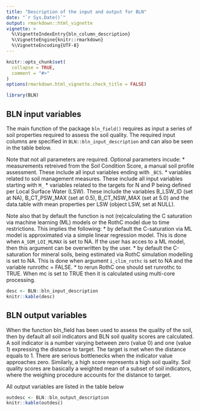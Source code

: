 ```yaml
---
title: "Description of the input and output for BLN"
date: "`r Sys.Date()`"
output: rmarkdown::html_vignette
vignette: >
  %\VignetteIndexEntry{bln_column_description}
  %\VignetteEngine{knitr::rmarkdown}
  %\VignetteEncoding{UTF-8}
---
```


```r
knitr::opts_chunk$set(
  collapse = TRUE,
  comment = "#>"
)
options(rmarkdown.html_vignette.check_title = FALSE)
```

```r
library(BLN)
```

## BLN input variables
The main function of the package `bln_field()` requires as input a series of soil properties required to assess the soil quality. 
The required input columns are specified in `BLN::bln_input_description` and can also be seen in the table below.

Note that not all parameters are required. Optional parameters incude:
* measurements retreived from the Soil Condition Score, a manual soil profile assessment. These include all input variables ending with `_BCS`.
* variables related to soil management measures. These include all input variables starting with `M_`
* variables related to the targets for N and P being defined per Local Surface Water (LSW). These include the variables B_LSW_ID (set at NA), B_CT_PSW_MAX (set at 0.5), B_CT_NSW_MAX (set at 5.0) and the data.table with mean properties per LSW (object LSW, set at NULL). 

Note also that by default the function is not (re)calculating the C saturation via machine learning (ML) models or the RothC model due to time restrictions. This implies the following:
* by default the C-saturation via ML model is approximated via a simple linear regression model. This is done when `A_SOM_LOI_MLMAX` is set to NA. If the user has acces to a ML model, then this argument can be overwritten by the user.
* by default the C-saturation for mineral soils, being estimated via RothC simulation modelling is set to NA. This is done when argument `i_clim_rothc` is set to NA and the variable runrothc = FALSE. 
* to rerun RothC one should set runrothc to TRUE. When mc is set to TRUE then it is calculated using multi-core processing. 


```r
desc <- BLN::bln_input_description
knitr::kable(desc)
```

## BLN output variables
When the function bln_field has been used to assess the quality of the soil, then by default all soil indicators and BLN soil quality scores are calculated. A soil indicator is a number varying between zero (value 0) and one (value 1) expressing the distance to target. The target is met when the distance equals to 1. There are serious bottlenecks when the indicator value approaches zero. Similarly, a high score represents a high soil quality. Soil quality scores are basically a weighted mean of a subset of soil indicators, where the weighing procedure accounts for the distance to target.

All output variables are listed in the table below


```r
outdesc <- BLN::bln_output_description
knitr::kable(outdesc)
```

